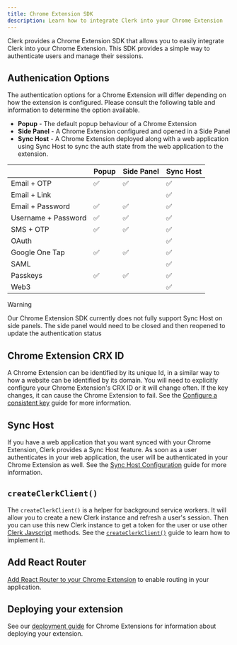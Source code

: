 ```yaml
---
title: Chrome Extension SDK
description: Learn how to integrate Clerk into your Chrome Extension
---
```


Clerk provides a Chrome Extension SDK that allows you to easily integrate Clerk into your Chrome Extension. This SDK provides a simple way to authenticate users and manage their sessions.

## Authenication Options

The authentication options for a Chrome Extension will differ depending on how the extension is configured. Please consult the following table and information to determine the option available.

- **Popup** - The default popup behaviour of a Chrome Extension
- **Side Panel** - A Chrome Extension configured and opened in a Side Panel
- **Sync Host** - A Chrome Extension deployed along with a web application using Sync Host to sync the auth state from the web application to the extension.

| | Popup | Side Panel | Sync Host |
| - | - | - | - |
| Email + OTP | ✅ | ✅ | ✅ |
| Email + Link | | | ✅ |
| Email + Password | ✅ | ✅ | ✅ |
| Username + Password | ✅ | ✅ | ✅ |
| SMS + OTP | ✅ | ✅ | ✅ |
| OAuth | | | ✅ |
| Google One Tap | ✅ | ✅ | ✅ |
| SAML | | | ✅ |
| Passkeys | ✅ | ✅ | ✅ |
| Web3 | | | ✅ |

> [!WARNING]
> Our Chrome Extension SDK currently does not fully support Sync Host on side panels. The side panel would need to be closed and then reopened to update the authentication status

## Chrome Extension CRX ID

A Chrome Extension can be identified by its unique Id, in a similar way to how a website can be identified by its domain. You will need to explicitly configure your Chrome Extension's CRX ID or it will change often. If the key changes, it can cause the Chrome Extension to fail. See the [Configure a consistent key](/docs/references/chrome-extension/configure-consistent-crx-id) guide for more information.

## Sync Host

If you have a web application that you want synced with your Chrome Extension, Clerk provides a Sync Host feature. As soon as a user authenticates in your web application, the user will be authenticated in your Chrome Extension as well. See the [Sync Host Configuration](/docs/references/chrome-extension/sync-host-configuration) guide for more information.

## `createClerkClient()`

The `createClerkClient()` is a helper for background service workers. It will allow you to create a new Clerk instance and refresh a user's session. Then you can use this new Clerk instance to get a token for the user or use other [Clerk Javscript](/docs/references/javascript/overview) methods. See the [`createClerkClient()`](/docs/references/chrome-extension/create-clerk-client) guide to learn how to implement it.

## Add React Router

[Add React Router to your Chrome Extension](/docs/references/chrome-extension/add-react-router) to enable routing in your application.

## Deploying your extension

See our [deployment guide](/docs/deployments/deploy-chrome-extension) for Chrome Extensions for information about deploying your extension.
